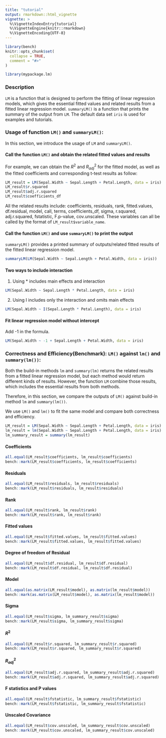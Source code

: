 ```yaml
---
title: "tutorial"
output: rmarkdown::html_vignette
vignette: >
  %\VignetteIndexEntry{tutorial}
  %\VignetteEngine{knitr::rmarkdown}
  %\VignetteEncoding{UTF-8}
---
```


```r
library(bench)
knitr::opts_chunk$set(
  collapse = TRUE,
  comment = "#>"
)
```

```r
library(mypackage.lm)
```


### Description

`LM` is a function that is designed to perform the fitting of linear regression models, 
which gives the essential fitted values and related results from a fitted linear regression model. 
`summaryLM()` is a function that prints the summary of the output from `LM`. The default data set  `iris` is used for examples and tutorials. 

### Usage of function `LM()` and `summaryLM()`:

In this section, we introduce the usage of `LM` and `summaryLM()`.  

#### Call the function `LM()` and obtain the related fitted values and results 

For example, we can obtain the $R^2$ and  $R^2_{adj}$ for the fitted model, as well as the fitted coefficients and corresponding t-test results as follow: 
```r
LM_result = LM(Sepal.Width ~ Sepal.Length + Petal.Length, data = iris)
LM_result$r.squared
LM_result$adj.r.squared
LM_result$coefficients_df
```

All the related results include: coefficients, residuals, rank, fitted.values, df.residual, model, call, terms, coefficients_df, sigma, r.squared, adj.r.squared, fstatistic, F.p-value, cov.unscaled. These variables can all be called by the format of `LM_result$variable_name`. 

#### Call the function `LM()` and use `summaryLM()` to print the output    

`summaryLM()` provides a printed summary of outputs/related fitted results of the fitted linear regression model. 
```r
summaryLM(LM(Sepal.Width ~ Sepal.Length + Petal.Width, data = iris))
```


#### Two ways to include interaction 
  
1.  Using * includes main effects and interaction 
```r
LM(Sepal.Width ~ Sepal.Length * Petal.Length, data = iris)
```
  
2. Using I includes only the interaction and omits main effects
```r
LM(Sepal.Width ~ I(Sepal.Length * Petal.Length), data = iris)
```

#### Fit linear regression model without intercept 

Add -1 in the formula. 
```r
LM(Sepal.Width ~ -1 + Sepal.Length + Petal.Width, data = iris)
```


### Correctness and Efficiency(Benchmark): `LM()` against `lm()` and `summary(lm())`:
Both the build-in methods `lm` and `summary(lm)` returns the related results from a fitted linear regression model, but each method would return different kinds of results. However, the function `LM` combine those results, which includes the essential results from both methods. 

Therefore, in this section, we compare the outputs of `LM()` against build-in method `lm` and `summary(lm())`. 

We use `LM()` and `lm()` to fit the same model and compare both correctness and efficiency. 
```r
LM_result = LM(Sepal.Width ~ Sepal.Length + Petal.Length, data = iris)
lm_result = lm(Sepal.Width ~ Sepal.Length + Petal.Length, data = iris)
lm_summary_result = summary(lm_result)
```

#### Coefficients
```r
all.equal(LM_result$coefficients, lm_result$coefficients) 
bench::mark(LM_result$coefficients, lm_result$coefficients)
```

#### Residuals
```r
all.equal(LM_result$residuals, lm_result$residuals) 
bench::mark(LM_result$residuals, lm_result$residuals)
```

#### Rank 
```r
all.equal(LM_result$rank, lm_result$rank) 
bench::mark(LM_result$rank, lm_result$rank)
```

#### Fitted values
```r
all.equal(LM_result$fitted.values, lm_result$fitted.values) 
bench::mark(LM_result$fitted.values, lm_result$fitted.values)
```

#### Degree of freedom of Residual
```r
all.equal(LM_result$df.residual, lm_result$df.residual) 
bench::mark(LM_result$df.residual, lm_result$df.residual)
```

#### Model
```r
all.equal(as.matrix(LM_result$model), as.matrix(lm_result$model))
bench::mark(as.matrix(LM_result$model), as.matrix(lm_result$model))
```

#### Sigma
```r
all.equal(LM_result$sigma, lm_summary_result$sigma) 
bench::mark(LM_result$sigma, lm_summary_result$sigma)
```

#### $R^2$
```r
all.equal(LM_result$r.squared, lm_summary_result$r.squared) 
bench::mark(LM_result$r.squared, lm_summary_result$r.squared)
```

#### $R_{adj}^2$
```r
all.equal(LM_result$adj.r.squared, lm_summary_result$adj.r.squared) 
bench::mark(LM_result$adj.r.squared, lm_summary_result$adj.r.squared)
```

#### F statistics and P values 
```r
all.equal(LM_result$fstatistic, lm_summary_result$fstatistic) 
bench::mark(LM_result$fstatistic, lm_summary_result$fstatistic)
```


#### Unscaled Covariance
```r
all.equal(LM_result$cov.unscaled, lm_summary_result$cov.unscaled) 
bench::mark(LM_result$cov.unscaled, lm_summary_result$cov.unscaled)
```





